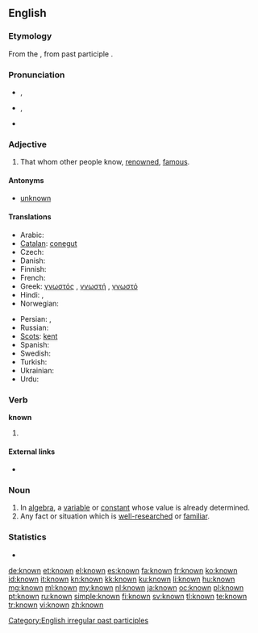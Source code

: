 ==English==

===Etymology===
From the {{etyl|enm}}, from {{etyl|ang}} past participle {{term|cnawen|cnāwen}}.

===Pronunciation===
* {{a|[[Received Pronunciation|UK]]}} {{IPA|/nəʊn/}}, {{SAMPA|/n@Un/}}
* {{a|[[General American|US]]}} {{IPA|/nɔʊn/}}, {{SAMPA|/noUn/}}
* {{audio|en-us-known.ogg|Audio (US)}}

===Adjective===
{{en-adj}}

# That whom other people know, [[renowned]], [[famous]].

====Antonyms====
* [[unknown]]

====Translations====
{{trans-top|that whom other people know, renowned, famous}}
* Arabic: {{t|ar|معلوم|tr=ma3luum|sc=Arab}}
* [[Catalan]]: [[conegut]]
* Czech: {{t+|cs|známý|m}}
* Danish: {{t-|da|kendt}}
* Finnish: {{t+|fi|tunnettu}}
* French: {{t+|fr|connu}}
* Greek: [[γνωστός]] {{m}}, [[γνωστή]] {{f}}, [[γνωστό]] {{n}}
* Hindi: {{t|hi|मालूम|tr=mālūm|sc=Deva}}, {{t|hi|ज्ञात|tr=jānt|sc=Deva}}
* Norwegian: {{t|no|kjent}}
{{trans-mid}}
* Persian: {{t|fa|دانسته|sc=fa-Arab}}, {{t|fa|معلوم|tr=ma'lum|sc=fa-Arab}}
* Russian: {{t|ru|известный|tr=izvéstnyj|sc=Cyrl}}
* [[Scots]]: [[kent]]
* Spanish: {{t+|es|conocido}}
* Swedish: {{t+|sv|känd}}
* Turkish: {{t+|tr|bilinen}}
* Ukrainian: {{t|uk|відомий|tr=vidómyj|sc=Cyrl}}
* Urdu: {{t|ur|معلوم|tr=mālūm|sc=ur-Arab}}
{{trans-bottom}}

===Verb===
'''known'''

# {{past participle of|know}}

====External links====
* {{pedialite|know}}

===Noun===
{{en-noun}}

# In [[algebra]], a [[variable]] or [[constant]] whose value is already determined.
# Any fact or situation which is [[well-researched]] or [[familiar]].

===Statistics===
* {{rank|person|case|fact|314|known|thee|hope|er}}

[[Category:English irregular past participles]]

[[de:known]]
[[et:known]]
[[el:known]]
[[es:known]]
[[fa:known]]
[[fr:known]]
[[ko:known]]
[[id:known]]
[[it:known]]
[[kn:known]]
[[kk:known]]
[[ku:known]]
[[li:known]]
[[hu:known]]
[[mg:known]]
[[ml:known]]
[[my:known]]
[[nl:known]]
[[ja:known]]
[[oc:known]]
[[pl:known]]
[[pt:known]]
[[ru:known]]
[[simple:known]]
[[fi:known]]
[[sv:known]]
[[tl:known]]
[[te:known]]
[[tr:known]]
[[vi:known]]
[[zh:known]]